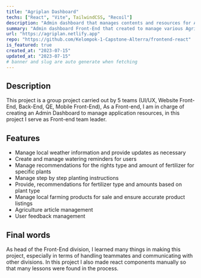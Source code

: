 ```yaml
---
title: "Agriplan Dashboard"
techs: ["React", "Vite", TailwindCSS, "Recoil"]
description: "Admin dashboard that manages contents and resources for Agriplan mobile app."
summary: "Admin dashboard Front-End that created to manage various Agriplan application content and resources."
url: "https://agriplan.netlify.app"
repo: "https://github.com/Kelompok-1-Capstone-Alterra/frontend-react"
is_featured: true
created_at: "2023-07-15"
updated_at: "2023-07-15"
# banner and slug are auto generate when fetching
---
```


## Description

This project is a group project carried out by 5 teams (UI/UX, Website Front-End, Back-End, QE, Mobile Front-End), As a Front-end, I am in charge of creating an Admin Dashboard to manage application resources, in this project I serve as Front-end team leader.

## Features

- Manage local weather information and provide updates as necessary
- Create and manage watering reminders for users
- Manage recommendations for the rights type and amount of fertilizer for specific plants
- Manage step by step planting instructions
- Provide, recommendations for fertilizer type and amounts based on plant type
- Manage local farming products for sale and ensure accurate product listings
- Agriculture article management
- User feedback management

## Final words

As head of the Front-End division, I learned many things in making this project, especially in terms of handling teammates and communicating with other divisions. In this project I also made react components manually so that many lessons were found in the process.
